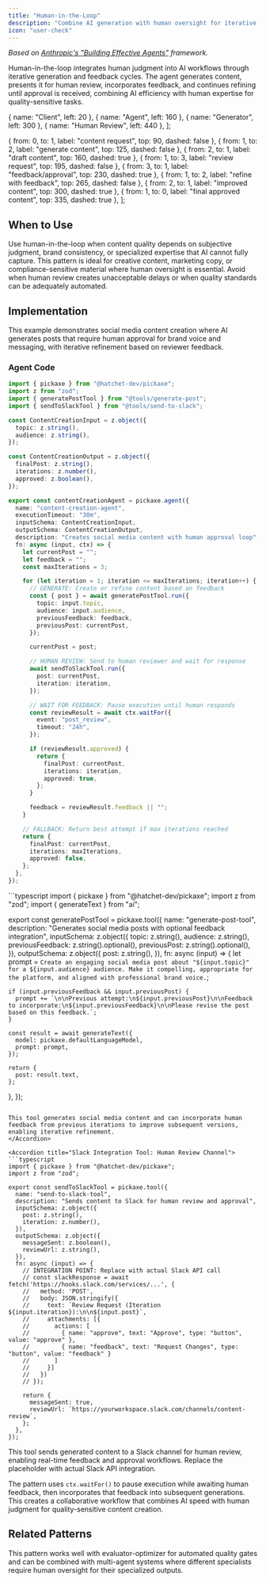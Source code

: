 ```yaml
---
title: "Human-in-the-Loop"
description: "Combine AI generation with human oversight for iterative improvement and quality control"
icon: "user-check"
---
```



_Based on [Anthropic's "Building Effective Agents"](https://www.anthropic.com/engineering/building-effective-agents) framework._

Human-in-the-loop integrates human judgment into AI workflows through iterative generation and feedback cycles. The agent generates content, presents it for human review, incorporates feedback, and continues refining until approval is received, combining AI efficiency with human expertise for quality-sensitive tasks.

  { name: "Client", left: 20 },
  { name: "Agent", left: 160 },
  { name: "Generator", left: 300 },
  { name: "Human Review", left: 440 },
];

  { from: 0, to: 1, label: "content request", top: 90, dashed: false },
  { from: 1, to: 2, label: "generate content", top: 125, dashed: false },
  { from: 2, to: 1, label: "draft content", top: 160, dashed: true },
  { from: 1, to: 3, label: "review request", top: 195, dashed: false },
  { from: 3, to: 1, label: "feedback/approval", top: 230, dashed: true },
  { from: 1, to: 2, label: "refine with feedback", top: 265, dashed: false },
  { from: 2, to: 1, label: "improved content", top: 300, dashed: true },
  { from: 1, to: 0, label: "final approved content", top: 335, dashed: true },
];

<CallGraphSequence
  actors={humanLoopActors}
  messages={humanLoopMessages}
  height={360}
/>

## When to Use

Use human-in-the-loop when content quality depends on subjective judgment, brand consistency, or specialized expertise that AI cannot fully capture. This pattern is ideal for creative content, marketing copy, or compliance-sensitive material where human oversight is essential. Avoid when human review creates unacceptable delays or when quality standards can be adequately automated.

## Implementation

This example demonstrates social media content creation where AI generates posts that require human approval for brand voice and messaging, with iterative refinement based on reviewer feedback.

### Agent Code

```typescript
import { pickaxe } from "@hatchet-dev/pickaxe";
import z from "zod";
import { generatePostTool } from "@tools/generate-post";
import { sendToSlackTool } from "@tools/send-to-slack";

const ContentCreationInput = z.object({
  topic: z.string(),
  audience: z.string(),
});

const ContentCreationOutput = z.object({
  finalPost: z.string(),
  iterations: z.number(),
  approved: z.boolean(),
});

export const contentCreationAgent = pickaxe.agent({
  name: "content-creation-agent",
  executionTimeout: "30m",
  inputSchema: ContentCreationInput,
  outputSchema: ContentCreationOutput,
  description: "Creates social media content with human approval loop",
  fn: async (input, ctx) => {
    let currentPost = "";
    let feedback = "";
    const maxIterations = 3;

    for (let iteration = 1; iteration <= maxIterations; iteration++) {
      // GENERATE: Create or refine content based on feedback
      const { post } = await generatePostTool.run({
        topic: input.topic,
        audience: input.audience,
        previousFeedback: feedback,
        previousPost: currentPost,
      });

      currentPost = post;

      // HUMAN REVIEW: Send to human reviewer and wait for response
      await sendToSlackTool.run({
        post: currentPost,
        iteration: iteration,
      });

      // WAIT FOR FEEDBACK: Pause execution until human responds
      const reviewResult = await ctx.waitFor({
        event: "post_review",
        timeout: "24h",
      });

      if (reviewResult.approved) {
        return {
          finalPost: currentPost,
          iterations: iteration,
          approved: true,
        };
      }

      feedback = reviewResult.feedback || "";
    }

    // FALLBACK: Return best attempt if max iterations reached
    return {
      finalPost: currentPost,
      iterations: maxIterations,
      approved: false,
    };
  },
});
```

<AccordionGroup>
<Accordion title="Generate Post Tool: Content Creation">
```typescript
import { pickaxe } from "@hatchet-dev/pickaxe";
import z from "zod";
import { generateText } from "ai";

export const generatePostTool = pickaxe.tool({
  name: "generate-post-tool",
  description: "Generates social media posts with optional feedback integration",
  inputSchema: z.object({
    topic: z.string(),
    audience: z.string(),
    previousFeedback: z.string().optional(),
    previousPost: z.string().optional(),
  }),
  outputSchema: z.object({
    post: z.string(),
  }),
  fn: async (input) => {
    let prompt = `Create an engaging social media post about "${input.topic}" for a ${input.audience} audience. Make it compelling, appropriate for the platform, and aligned with professional brand voice.`;

    if (input.previousFeedback && input.previousPost) {
      prompt += `\n\nPrevious attempt:\n${input.previousPost}\n\nFeedback to incorporate:\n${input.previousFeedback}\n\nPlease revise the post based on this feedback.`;
    }

    const result = await generateText({
      model: pickaxe.defaultLanguageModel,
      prompt: prompt,
    });

    return {
      post: result.text,
    };

},
});

````

This tool generates social media content and can incorporate human feedback from previous iterations to improve subsequent versions, enabling iterative refinement.
</Accordion>

<Accordion title="Slack Integration Tool: Human Review Channel">
```typescript
import { pickaxe } from "@hatchet-dev/pickaxe";
import z from "zod";

export const sendToSlackTool = pickaxe.tool({
  name: "send-to-slack-tool",
  description: "Sends content to Slack for human review and approval",
  inputSchema: z.object({
    post: z.string(),
    iteration: z.number(),
  }),
  outputSchema: z.object({
    messageSent: z.boolean(),
    reviewUrl: z.string(),
  }),
  fn: async (input) => {
    // INTEGRATION POINT: Replace with actual Slack API call
    // const slackResponse = await fetch('https://hooks.slack.com/services/...', {
    //   method: 'POST',
    //   body: JSON.stringify({
    //     text: `Review Request (Iteration ${input.iteration}):\n\n${input.post}`,
    //     attachments: [{
    //       actions: [
    //         { name: "approve", text: "Approve", type: "button", value: "approve" },
    //         { name: "feedback", text: "Request Changes", type: "button", value: "feedback" }
    //       ]
    //     }]
    //   })
    // });

    return {
      messageSent: true,
      reviewUrl: `https://yourworkspace.slack.com/channels/content-review`,
    };
  },
});
````

This tool sends generated content to a Slack channel for human review, enabling real-time feedback and approval workflows. Replace the placeholder with actual Slack API integration.

</Accordion>
</AccordionGroup>

The pattern uses `ctx.waitFor()` to pause execution while awaiting human feedback, then incorporates that feedback into subsequent generations. This creates a collaborative workflow that combines AI speed with human judgment for quality-sensitive content creation.

## Related Patterns

This pattern works well with evaluator-optimizer for automated quality gates and can be combined with multi-agent systems where different specialists require human oversight for their specialized outputs.
